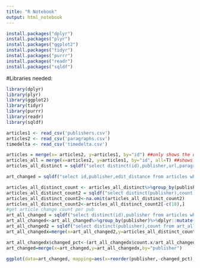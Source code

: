 ```yaml
---
title: "R Notebook"
output: html_notebook
---
```


```r
install.packages("dplyr")
install.packages("plyr")
install.packages("ggplot2")
install.packages("tidyr")
install.packages("purrr")
install.packages("readr")
install.packages("sqldf")
```

#Libraries needed:

```r
library(dplyr)
library(plyr)
library(ggplot2)
library(tidyr)
library(purrr)
library(readr)
library(sqldf)
```


```r
articles1 <- read_csv('publishers.csv')
articles2 <- read_csv('paragraphs.csv')
timedelta <- read_csv('timedelta.csv')

articles = merge(x= articles2, y=articles1, by="id") ##only shows the ones with change by default
articles_all = merge(x=articles2, y=articles1, by="id", all=T) ##shows all articles
articles_all_distinct = sqldf("select distinct(id),publisher,url,paragraphs_changed,paragraphs_added,paragraphs_removed from articles_all")

art_changed = sqldf("select id,publisher,edit_distance from articles where sentiment_1!=0 and sentiment_2!=0")

articles_all_distinct_count <- articles_all_distinct%>%group_by(publisher)%>%dplyr::mutate(count=n())
articles_all_distinct_count2 = sqldf("select distinct(publisher),count from articles_all_distinct_count")
articles_all_distinct_count2<-na.omit(articles_all_distinct_count2)
articles_all_distinct_count2<-articles_all_distinct_count2[-c(18),]
#get article change count per pub
art_all_changed = sqldf("select distinct(id),publisher from articles where (sentiment_1 !=0 or sentiment_2 != 0)")
art_all_changed<-art_all_changed%>%group_by(publisher)%>%dplyr::mutate(count=n())
art_all_changed2 = sqldf("select distinct(publisher),count from art_all_changed")
art_all_changedx=merge(x=art_all_changed2,y=articles_all_distinct_count2,by="publisher")

art_all_changedx$changed_pct<-(art_all_changedx$count.x/art_all_changedx$count.y)*100
art_changed=merge(x=art_changed,y=art_all_changedx,by="publisher")

ggplot(data=art_changed, mapping=aes(x=reorder(publisher,-changed_pct),y=edit_distance,fill=changed_pct,order=changed_pct))+geom_boxplot(outlier.shape=NA)+scale_fill_gradient(low="green",high="red")+coord_flip()+theme_bw()+theme(axis.title=element_text(face="bold",size=14),axis.text.x=element_text(size=10),legend.text=element_text(size=10,angle=45),legend.title=element_text(face="bold",size=14),legend.position="top")+labs(x="Publisher",y="Edit Distance",fill="% of changed articles")


```